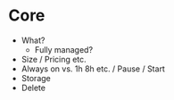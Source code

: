 # Core

- What?
  - Fully managed?
- Size / Pricing etc.
- Always on vs. 1h 8h etc. / Pause / Start
- Storage
- Delete
